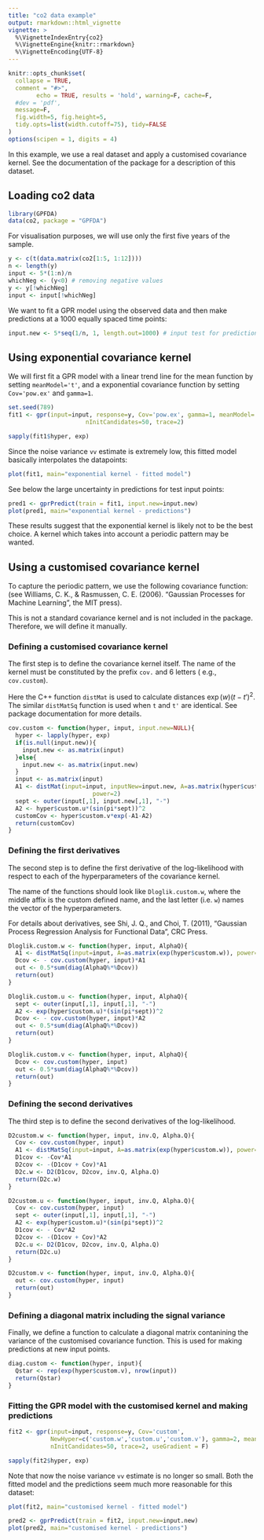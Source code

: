 ```yaml
---
title: "co2 data example"
output: rmarkdown::html_vignette
vignette: >
  %\VignetteIndexEntry{co2}
  %\VignetteEngine{knitr::rmarkdown}
  %\VignetteEncoding{UTF-8}
---
```


```r
knitr::opts_chunk$set(
  collapse = TRUE,
  comment = "#>",
        echo = TRUE, results = 'hold', warning=F, cache=F, 
  #dev = 'pdf', 
  message=F, 
  fig.width=5, fig.height=5,
  tidy.opts=list(width.cutoff=75), tidy=FALSE
)
options(scipen = 1, digits = 4)
```


In this example, we use a real dataset and apply a customised covariance kernel.
See the documentation of the package for a description of this dataset.

## Loading co2 data
```r
library(GPFDA)
data(co2, package = "GPFDA")
```

For visualisation purposes, we will use only the first five years of the sample.
```r
y <- c(t(data.matrix(co2[1:5, 1:12])))
n <- length(y)
input <- 5*(1:n)/n
whichNeg <- (y<0) # removing negative values
y <- y[!whichNeg]
input <- input[!whichNeg]
```

We want to fit a GPR model using the observed data and then make predictions at
a $1000$ equally spaced time points:
```r
input.new <- 5*seq(1/n, 1, length.out=1000) # input test for prediction
```

## Using exponential covariance kernel

We will first fit a GPR model with a linear trend line for the mean function by 
setting `meanModel='t'`, and a exponential covariance function by setting 
`Cov='pow.ex'` and `gamma=1`.
```r
set.seed(789)
fit1 <- gpr(input=input, response=y, Cov='pow.ex', gamma=1, meanModel='t',
                      nInitCandidates=50, trace=2)
```

```r
sapply(fit1$hyper, exp)
```

Since the noise variance `vv` estimate is extremely low, this fitted model basically 
interpolates the datapoints:
```r
plot(fit1, main="exponential kernel - fitted model")
```

See below the large uncertainty in predictions for test input points:
```r
pred1 <- gprPredict(train = fit1, input.new=input.new)
plot(pred1, main="exponential kernel - predictions")
```

These results suggest that the exponential kernel is likely not to be the best 
choice. A kernel which takes into account a periodic pattern may be wanted.

## Using a customised covariance kernel

To  capture the periodic pattern, we use the following covariance function:
\begin{equation}
k(t,t')=v \exp(-w (t-t')^2 - u \sin^2(\pi (t-t'))), \quad v,w,u > 0
\label{cus-cov}
\end{equation}
(see Williams, C. K., \& Rasmussen, C. E. (2006). "Gaussian Processes for 
Machine Learning", the MIT press).

This is not a standard covariance kernel and is not included in the package. 
Therefore, we will define it manually. 

### Defining a customised covariance kernel

The first step is to define the covariance kernel itself. The name of the kernel 
must be constituted by the prefix  `cov.` and 6 letters  ( e.g., `cov.custom`). 

Here the C++ function `distMat` is used to calculate distances $\exp(w)(t-t')^2$.
The similar `distMatSq` function is used when `t` and `t'` are identical. See
package documentation for more details.

```r
cov.custom <- function(hyper, input, input.new=NULL){
  hyper <- lapply(hyper, exp)
  if(is.null(input.new)){
    input.new <- as.matrix(input)
  }else{
    input.new <- as.matrix(input.new)
  }
  input <- as.matrix(input)
  A1 <- distMat(input=input, inputNew=input.new, A=as.matrix(hyper$custom.w), 
                        power=2)
  sept <- outer(input[,1], input.new[,1], "-")
  A2 <- hyper$custom.u*(sin(pi*sept))^2
  customCov <- hyper$custom.v*exp(-A1-A2)
  return(customCov)
}
```


### Defining the first derivatives

The second step is to define the first derivative of the log-likelihood with 
respect to each of the hyperparameters of the covariance kernel. 

The name of the functions should look like `Dloglik.custom.w`, where the middle 
affix is the custom defined name, and the last letter (i.e. `w`) names the vector 
of the hyperparameters. 

For details about derivatives, see Shi, J. Q., and Choi, T. (2011), "Gaussian Process Regression Analysis for Functional Data", CRC Press.

<!-- In this case, only the first derivative of the covariance matrix against the parameters need to be calculated. If define it as `out', the result should be the trace of `out' multiply `AlphaQ', which is same as `sum(out*AlphaQ)'. The argument `AlphaQ' is calculated in the main function, which will attach to these functions. $AlphaQ = (Q^{-1}y)^2-Q^{-1}$, where Q is the covariance matrix. -->



```r
Dloglik.custom.w <- function(hyper, input, AlphaQ){
  A1 <- distMatSq(input=input, A=as.matrix(exp(hyper$custom.w)), power=2)
  Dcov <- - cov.custom(hyper, input)*A1
  out <- 0.5*sum(diag(AlphaQ%*%Dcov))
  return(out)
}

Dloglik.custom.u <- function(hyper, input, AlphaQ){
  sept <- outer(input[,1], input[,1], "-")
  A2 <- exp(hyper$custom.u)*(sin(pi*sept))^2
  Dcov <- - cov.custom(hyper, input)*A2
  out <- 0.5*sum(diag(AlphaQ%*%Dcov))
  return(out)
}

Dloglik.custom.v <- function(hyper, input, AlphaQ){
  Dcov <- cov.custom(hyper, input)
  out <- 0.5*sum(diag(AlphaQ%*%Dcov))
  return(out)
}
```

### Defining the second derivatives

The third step is to define the second derivatives of the log-likelihood.

```r
D2custom.w <- function(hyper, input, inv.Q, Alpha.Q){
  Cov <- cov.custom(hyper, input)
  A1 <- distMatSq(input=input, A=as.matrix(exp(hyper$custom.w)), power=2)
  D1cov <- -Cov*A1
  D2cov <- -(D1cov + Cov)*A1
  D2c.w <- D2(D1cov, D2cov, inv.Q, Alpha.Q)
  return(D2c.w)
}

D2custom.u <- function(hyper, input, inv.Q, Alpha.Q){
  Cov <- cov.custom(hyper, input)
  sept <- outer(input[,1], input[,1], "-")
  A2 <- exp(hyper$custom.u)*(sin(pi*sept))^2
  D1cov <- - Cov*A2
  D2cov <- -(D1cov + Cov)*A2
  D2c.u <- D2(D1cov, D2cov, inv.Q, Alpha.Q)
  return(D2c.u)
}

D2custom.v <- function(hyper, input, inv.Q, Alpha.Q){
  out <- cov.custom(hyper, input)
  return(out)
}
```

### Defining a diagonal matrix including the signal variance

Finally, we define a function to calculate a diagonal matrix contanining the 
variance of the customised covariance function. This is used for making 
predictions at new input points.

```r
diag.custom <- function(hyper, input){
  Qstar <- rep(exp(hyper$custom.v), nrow(input))
  return(Qstar)
}
```


### Fitting the GPR model with the customised kernel and making predictions

```r
fit2 <- gpr(input=input, response=y, Cov='custom',
            NewHyper=c('custom.w','custom.u','custom.v'), gamma=2, meanModel='t',
            nInitCandidates=50, trace=2, useGradient = F)
```
```r
sapply(fit2$hyper, exp)
```
Note that now the noise variance `vv` estimate is no longer so small. Both the 
fitted model and the predictions seem much more reasonable for this dataset:
```r
plot(fit2, main="customised kernel - fitted model")
```

```r
pred2 <- gprPredict(train = fit2, input.new=input.new)
plot(pred2, main="customised kernel - predictions")
```

